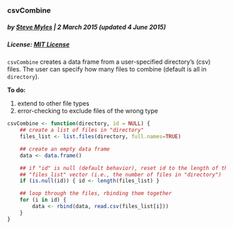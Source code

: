 ### csvCombine
##### by [Steve Myles](http://steve.mylesandmyles.info/) | 2 March 2015 (updated 4 June 2015)
##### License:  [MIT License](https://github.com/scumdogsteev/R-functions-and-such/blob/master/LICENSE)

`csvCombine` creates a data frame from a user-specified directory's (csv) files. 
The user can specify how many files to combine (default is all in `directory`).

**To do:**

1. extend to other file types
2. error-checking to exclude files of the wrong type

```r
csvCombine <- function(directory, id = NULL) {
    ## create a list of files in "directory"
    files_list <- list.files(directory, full.names=TRUE)

    ## create an empty data frame
    data <- data.frame()                             

    ## if "id" is null (default behavior), reset id to the length of the
    ## "files_list" vector (i.e., the number of files in "directory")
    if (is.null(id)) { id <- length(files_list) } 

    ## loop through the files, rbinding them together 
    for (i in id) {
        data <- rbind(data, read.csv(files_list[i]))
    }
}
```